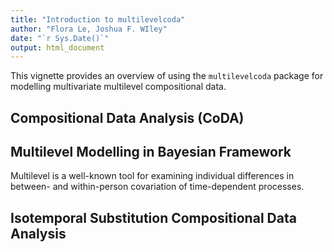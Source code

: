 ```yaml
---
title: "Introduction to multilevelcoda"
author: "Flora Le, Joshua F. WIley"
date: "`r Sys.Date()`"
output: html_document
---
```


This vignette provides an overview of using the `multilevelcoda` package
for modelling multivariate multilevel compositional data.

## Compositional Data Analysis (CoDA)

## Multilevel Modelling in Bayesian Framework

Multilevel is a well-known tool for examining individual differences in between- and within-person covariation of time-dependent processes.

## Isotemporal Substitution Compositional Data Analysis